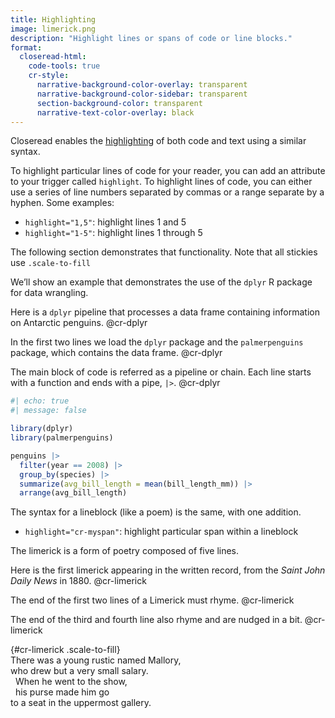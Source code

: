 ```yaml
---
title: Highlighting
image: limerick.png
description: "Highlight lines or spans of code or line blocks."
format:
  closeread-html:
    code-tools: true
    cr-style:
      narrative-background-color-overlay: transparent
      narrative-background-color-sidebar: transparent
      section-background-color: transparent
      narrative-text-color-overlay: black
---
```


Closeread enables the [highlighting](../../../guide/focus-effects.html#highlighting) of both code and text using a similar syntax.

To highlight particular lines of code for your reader, you can add an attribute to your trigger called `highlight`. To highlight lines of code, you can either use a series of line numbers separated by commas or a range separate by a hyphen. Some examples:

- `highlight="1,5"`: highlight lines 1 and 5
- `highlight="1-5"`: highlight lines 1 through 5

The following section demonstrates that functionality. Note that all stickies use `.scale-to-fill`

:::{.cr-section}
We'll show an example that demonstrates the use of the `dplyr` R package for data wrangling.

Here is a `dplyr` pipeline that processes a data frame containing information on Antarctic penguins. @cr-dplyr

In the first two lines we load the `dplyr` package and the `palmerpenguins` package, which contains the data frame. [@cr-dplyr]{highlight="1,2"}

The main block of code is referred as a pipeline or chain. Each line starts with a function and ends with a pipe, `|>`. [@cr-dplyr]{highlight="4-8"}

:::{#cr-dplyr .scale-to-fill}
```r
#| echo: true
#| message: false

library(dplyr)
library(palmerpenguins)

penguins |>
  filter(year == 2008) |>
  group_by(species) |>
  summarize(avg_bill_length = mean(bill_length_mm)) |>
  arrange(avg_bill_length)
```
:::

:::

The syntax for a lineblock (like a poem) is the same, with one addition.

- `highlight="cr-myspan"`: highlight particular span within a lineblock


:::{.cr-section}
The limerick is a form of poetry composed of five lines.

Here is the first limerick appearing in the written record, from the *Saint John Daily News* in 1880. @cr-limerick

The end of the first two lines of a Limerick must rhyme. [@cr-limerick]{highlight="cr-mallory,cr-salary"}

The end of the third and fourth line also rhyme and are nudged in a bit. [@cr-limerick]{highlight="3-4"}

| {#cr-limerick .scale-to-fill}
| There was a young rustic named [Mallory]{#cr-mallory},
| who drew but a very small [salary]{#cr-salary}.
|   When he went to the show,
|   his purse made him go
| to a seat in the uppermost gallery.
:::
